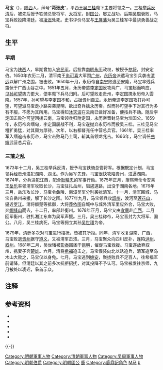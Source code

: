 {{Infobox Biography
| subject_name   = 馬寶
| image_name     = 
| image_size     = 
| image_caption  =
| date_of_birth  = 生年不詳
| place_of_birth = [[明朝|明朝]][[陕西|陕西]]
| date_of_death  = 1681年
| place_of_death = [[大清|大清]]北京
| occupation     = [[大順_(政權)|大顺]]、[[南明|南明]]、[[清朝|清朝]]、[[吳周|吳周]]将领
}}

'''马宝'''（{{bd||？|1681年||catIdx=W}}），[[陕西|陕西]]人，绰号“'''两张皮'''{{refTag|1={{harvnb|刘凤云|1994|p=152(引《庭闻录》卷6)}}}}”，平西王[[吴三桂|吴三桂]]麾下主要将领之一。三桂[[三藩之乱|举兵反清]]后，被先后授予铁骑总管将军、[[大将军|大将军]]，封[[国公|国公]]，屡立战功。后期[[吴周|吴周]]衰败，马宝兵败投降清廷，被[[凌迟|凌迟]]处死。史书评价马宝与[[王屏藩|王屏藩]]为吴三桂军中最骁勇善战之将{{refTag|name=清史稿12851|1={{harvnb|赵尔巽等|1988|p=12851}}}}。

== 生平 ==
=== 早期 ===
马宝为[[陕西|陕西]]人，早期曾加入[[大順_(政權)|农民军]]，后投靠[[南明|南明]][[永历|永历]]政权，被授予[[参将|参将]]{{refTag|name=清史稿12851}}，封安定伯{{refTag|name=列传6646|1={{harvnb|佚名撰、王中翰注|1987|p=6646}}}}。1650年农历二月，清平南王[[尚可喜|尚可喜]]大军围[[广州|广州]]，[[永历帝|永历帝]]派遣马宝引兵袭击[[清远|清远]]以解广州之围，被击败{{refTag|name=列传6646}}。1650年十月，永历帝自[[南宁|南宁]]败逃至安隆，马宝率残兵蛰伏于广西山谷之中。1651年五月，永历帝遣[[李定国|李定国]]反攻两广，马宝起而响应，见[[孙可望|孙可望]]势力更大，便率麾下兵马归附{{refTag|name=列传6646}}。后可望败走贵州，李定国携永历帝入雲南。1657年，孙可望与李定国不和，占据贵州自立。永历帝遣李定国攻打孙可望，可望派马宝走小路突袭昆明，欲出奇兵擒永历帝。然而孙可望手下对其行为多有不服，不愿为其所用{{refTag|name=列传6647|1={{harvnb|佚名撰、王中翰注|1987|p=6647}}}}。马宝得知[[沐天波|沐天波]]在云南已做好准备，便按兵不动。随后李定国击败孙可望回援云南，马宝领兵归附定国，永历帝晋封马宝为淮国公{{refTag|name=列传6647}}。1659年，永历帝奔缅甸，李定国屡战不利，马宝遂抛弃永历帝而投吴三桂。三桂见马宝粗犷勇猛，对其颇为厚待{{refTag|name=列传6647}}。次年，以右都督充任中营总兵官。1661年，吴三桂率军入缅追击永历帝，马宝击败马乃土司，斩其首领龙兆吉。1666年，马宝调任[[曲靖|曲靖]]武营总兵官{{refTag|name=列传6647}}。

=== 三藩之乱 ===
{{main|三藩之乱}}
1673年十二月，吴三桂举兵反清，授予马宝铁骑总管将军{{refTag|name=平吴录7|1={{harvnb|孙旭||p=7}}}}。根据既定计划，马宝领兵经贵州进犯湖南、湖北。作为吴军先锋，马宝很快攻陷贵州，进逼湖南。1674年，分兵进犯江西，配合[[耿精忠|耿精忠]]的军事行动{{refTag|name=列传6647}}。1675年正月，康熙帝命令安亲王[[岳乐|岳乐]]率领清军攻取长沙，马宝驻扎岳州，阻遏道路，出没于湖南各地。1676年三月，岳乐攻长沙，马宝令彝陵、南漳吴军分别袭扰清军。十一月，清军围城，马宝自岳州来援，解了长沙之围{{refTag|name=列传6647}}。1677年九月，马宝领兵攻[[韶州|韶州]]，渡河至[[莲花山|莲花山]]，逼近[[罗江|罗江]]。清将额楚等抵御，大将[[莽依图|莽依图]]自城中与城外清军里应外合，马宝大败，奔[[帽峰山|帽峰山]]而去，十二日，率部赴衡州{{refTag|name=列传6647}}。1678年正月，马宝又由[[宜章|宜章]]赴[[广西|广西]]，二月回军衡州，驻扎湘江东岸为吴军声援。三月，吴三桂称帝，马宝晋封为大将军{{refTag|1={{harvnb|李治亭|2005|p=314}}}}、国公{{refTag|name=列传6647}}。八月，吴三桂病死，马宝等拥立其孙[[吴世璠|吴世璠]]为帝{{refTag|name=列传6647}}。

1679年，清廷多次对马宝进行招抚，皆被其所拒{{refTag|name=列传6647}}。同年，清军收复湖南、广西，马宝败退[[贵州|贵州]]据守[[遵义|遵义]]，又被清军击溃。三月，马宝聚众向四川反扑，连陷[[泸州|泸州]]、[[叙州_(四川)|叙州]]{{refTag|name=列传6648|1={{harvnb|佚名撰、王中翰注|1987|p=6648}}}}。1681年二月，吴世璠被[[彰泰_(清朝)|彰泰]]围困于[[昆明|昆明]]，催促马宝救援。马宝遂放弃叙州，携妻子奔[[楚雄府|楚雄]]{{refTag|name=列传6648}}。六月，清将[[希福_(他塔喇氏)|希福]]追击之，马宝假装向北以诱追兵，清军追至乌木山大败之，马宝仅以身免。七月，马宝逃到[[姚安|姚安]]，聚拢败兵不足百人，往希福军前请降。但清廷以其之前多次抗拒招抚，对其投降不予认可{{refTag|name=列传6648}}。马宝被发往京师，九月被处以凌迟，枭首示众{{refTag|name=列传6648}}。

== 注释 ==
{{reflist|30em|group=參}}

== 参考资料 ==
{{refbegin}}
*{{Cite book |author=李治亭 |title=《吴三桂大传》|publisher=江苏教育出版社 |year=2005 |ISBN =9787534369520 |url = |ref=harv}}
*{{Cite book|last=刘凤云|title=《清代三藩研究》|publisher=中国人民大学出版社|year=1994|isbn=7-300-01639-1|url=|ref=harv}}
*{{Cite book|last=孙旭|title=《平吴录》|publisher=|year=|isbn=|url=|ref=harv}}
*{{Cite book|last=佚名撰、王中翰注|title=《清史列传》|publisher=中华书局|year=1987|isbn=9787101003703|url=|ref=harv}}
*{{Cite book|last=赵尔巽等|title=《清史稿》|publisher=中华书局|year=1988|isbn=9787101007503|url=|ref=harv}}
{{refend}}

{{-}}
{{吴周}}

[[Category:明朝軍事人物|Category:明朝軍事人物]]
[[Category:清朝軍事人物|Category:清朝軍事人物]]
[[Category:吴周軍事人物|Category:吴周軍事人物]]
[[Category:明朝伯爵|Category:明朝伯爵]]
[[Category:明朝國公|Category:明朝國公]]
[[Category:金庸筆下真實人物|鹿]]
[[Category:鹿鼎記角色|Category:鹿鼎記角色]]
[[Category:陕西人|M马]]
[[Category:马姓|b]]